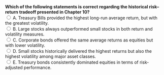 ::: {.question-block}
<form onsubmit="event.preventDefault(); checkAnswer('module2_mcq_q16')" data-correct-answer="D">
<strong style="display: block;">
Which of the following statements is correct regarding the historical risk–return tradeoff presented in Chapter 10?
</strong>
<label><input type="radio" name="module2_mcq_q16" value="A"> A. Treasury Bills provided the highest long-run average return, but with the greatest volatility.</label><br>
<label><input type="radio" name="module2_mcq_q16" value="B"> B. Large stocks always outperformed small stocks in both return and volatility measures.</label><br>
<label><input type="radio" name="module2_mcq_q16" value="C"> C. Corporate bonds offered the same average returns as equities but with lower volatility.</label><br>
<label><input type="radio" name="module2_mcq_q16" value="D"> D. Small stocks historically delivered the highest returns but also the highest volatility among major asset classes.</label><br>
<label><input type="radio" name="module2_mcq_q16" value="E"> E. Treasury bonds consistently dominated equities in terms of risk-adjusted performance.</label><br>
</form>
<div id="feedback-module2_mcq_q16" class="feedback" data-status="" style="display:none;">
✅ Correct: D. Evidence from Chapter 10 shows that **small stocks** earned the highest average returns but also had the largest volatility.  
This illustrates the fundamental principle that assets with greater risk tend to offer higher expected returns.
</div>
:::

